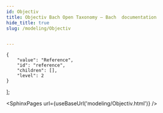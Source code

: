 ```yaml
---
id: Objectiv
title: Objectiv Bach Open Taxonomy — Bach  documentation
hide_title: true
slug: /modeling/Objectiv


---
```

<head>
    <meta name="description" content="Objectiv Bach Open Taxonomy is an extension to the Series used in Bach. It allows for specific functionality on the stacks global contexts and location stack) as used by Objectiv." />
    <meta property="og:description" content="Objectiv Bach Open Taxonomy is an extension to the Series used in Bach. It allows for specific functionality on the stacks global contexts and location stack) as used by Objectiv." />
</head>

    {
        "value": "Reference",
        "id": "reference",
        "children": [],
        "level": 2
    }
];




<SphinxPages url={useBaseUrl('modeling/Objectiv.html')} />
